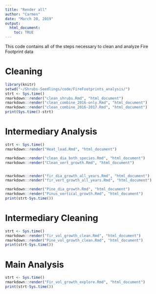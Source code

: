 ```yaml
---
title: "Render all"
author: "Carmen"
date: "March 20, 2019"
output: 
  html_document:
    toc: TRUE
---
```


This code contains all of the steps necessary to clean and analyze Fire Footprint data

# Cleaning
```r
library(knitr)
setwd("~/Shrubs-Seedlings/code/FireFootprints_analysis/")
strt <- Sys.time()
rmarkdown::render("clean_shrubs.Rmd", "html_document")
rmarkdown::render("clean_combine_2016-only.Rmd", "html_document")
rmarkdown::render("clean_combine_2016-2017.Rmd", "html_document")
print(Sys.time()-strt)
```

# Intermediary Analysis
```r
strt <- Sys.time()
rmarkdown::render("Heat_load.Rmd", "html_document")

rmarkdown::render("clean_dia_both_species.Rmd", "html_document")
rmarkdown::render("Clean_vert_growth.Rmd", "html_document")


rmarkdown::render("fir_dia_growth_all_years.Rmd", "html_document")
rmarkdown::render("fir_vert_growth_all_years.Rmd", "html_document")

rmarkdown::render("Pine_dia_growth.Rmd", "html_document")
rmarkdown::render("Pinus_vertical_growth.Rmd", "html_document")
print(strt-Sys.time())
```

# Intermediary Cleaning
```r
strt <- Sys.time()
rmarkdown::render("fir_vol_growth_clean.Rmd", "html_document")
rmarkdown::render("Pine_vol_growth_clean.Rmd", "html_document")
print(strt-Sys.time())
```

# Main Analysis
```r
strt <- Sys.time()
rmarkdown::render("Fir_vol_growth_explore.Rmd", "html_document")
print(strt-Sys.time())
```
